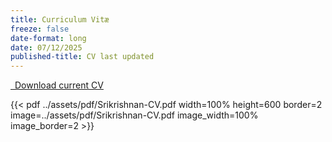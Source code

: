 ```yaml
---
title: Curriculum Vitæ
freeze: false
date-format: long
date: 07/12/2025
published-title: CV last updated
---
```




<p class="text-center">
  <a class="btn btn-primary btn-lg cv-download" href="../assets/pdf/Srikrishnan-CV.pdf" target="_blank">
    <i class="fa-solid fa-file-arrow-down"></i>&ensp;Download current CV
  </a>
</p>

{{< pdf ../assets/pdf/Srikrishnan-CV.pdf width=100% height=600 border=2 image=../assets/pdf/Srikrishnan-CV.pdf image_width=100% image_border=2 >}}
